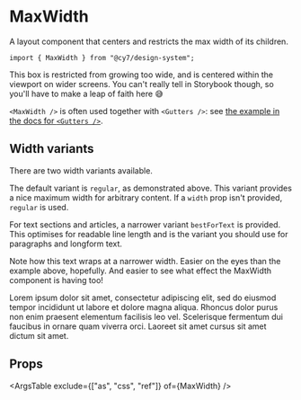 
<Meta title="Design system / Layout / MaxWidth" component={MaxWidth} />

# MaxWidth

A layout component that centers and restricts the max width of its children.

```tsx
import { MaxWidth } from "@cy7/design-system";
```

<Canvas withSource="open">
  <Story name="Default">
    <MaxWidth>
      <p>This box is restricted from growing too wide, and is centered within the viewport on wider screens. You can't really tell in Storybook though, so you'll have to make a leap of faith here 😅</p>
    </MaxWidth>
  </Story>
</Canvas>

`<MaxWidth />` is often used together with `<Gutters />`: see [the example in the docs for `<Gutters />`](/docs/design-system-layout-gutters--default-story#laying-out-a-page).

## Width variants

There are two width variants available.

The default variant is `regular`, as demonstrated above. This variant provides a nice maximum width for arbitrary content. If a `width` prop isn't provided, `regular` is used.

For text sections and articles, a narrower variant `bestForText` is provided. This optimises for readable line length and is the variant you should use for paragraphs and longform text.

<Canvas withSource="open">
  <Story name="Best for text">
    <MaxWidth width="bestForText">
      <p>Note how this text wraps at a narrower width. Easier on the eyes than the example above, hopefully. And easier to see what effect the MaxWidth component is having too!</p>
      <p>
        Lorem ipsum dolor sit amet, consectetur adipiscing elit, sed do eiusmod tempor incididunt ut labore et dolore magna aliqua. Rhoncus dolor purus non enim praesent elementum facilisis leo vel. Scelerisque fermentum dui faucibus in ornare quam viverra orci. Laoreet sit amet cursus sit amet dictum sit amet.
      </p>
    </MaxWidth>
  </Story>
</Canvas>

## Props

<ArgsTable exclude={["as", "css", "ref"]} of={MaxWidth} />
